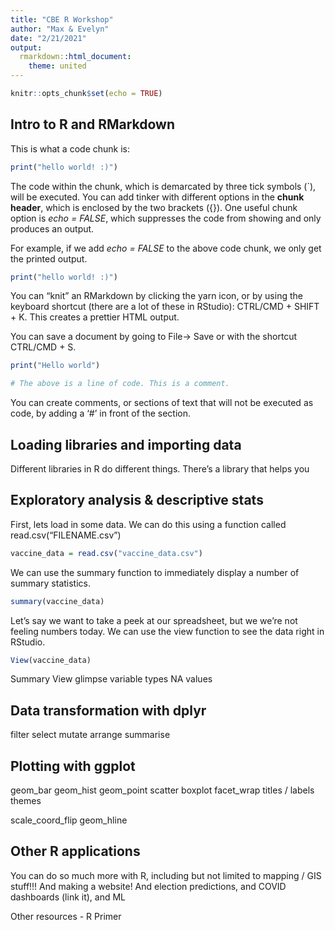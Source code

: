 ```yaml
---
title: "CBE R Workshop"
author: "Max & Evelyn"
date: "2/21/2021"
output:
  rmarkdown::html_document:
    theme: united
---
```


```r
knitr::opts_chunk$set(echo = TRUE)
```

## Intro to R and RMarkdown

This is what a code chunk is:

```r
print("hello world! :)")
```

The code within the chunk, which is demarcated by three tick symbols (`), will be executed. You can add tinker with different options in the **chunk header**, which is enclosed by the two brackets (\{\}). One useful chunk option is *echo = FALSE*, which suppresses the code from showing and only produces an output.

For example, if we add *echo = FALSE* to the above code chunk, we only get the printed output.

```r
print("hello world! :)")
```

You can "knit" an RMarkdown by clicking the yarn icon, or by using the keyboard shortcut (there are a lot of these in RStudio): CTRL/CMD + SHIFT + K. This creates a prettier HTML output.

You can save a document by going to File-> Save or with the shortcut CTRL/CMD + S.

```r
print("Hello world")

# The above is a line of code. This is a comment.
```

You can create comments, or sections of text that will not be executed as code, by adding a '#' in front of the section.

## Loading libraries and importing data

Different libraries in R do different things. There's a library that helps you  



## Exploratory analysis & descriptive stats

First, lets load in some data. We can do this using a function called read.csv("FILENAME.csv")
```r
vaccine_data = read.csv("vaccine_data.csv")
```

We can use the summary function to immediately display a number of summary statistics.

```r
summary(vaccine_data)
```

Let's say we want to take a peek at our spreadsheet, but we we're not feeling numbers today. We can use the view function to see the data right in RStudio. 

```r
View(vaccine_data)
```

Summary
View
glimpse
variable types
NA values





## Data transformation with dplyr

filter
select
mutate
arrange
summarise



## Plotting with ggplot

geom_bar
geom_hist
geom_point
scatter
boxplot
facet_wrap
titles / labels
themes


scale_coord_flip
geom_hline

## Other R applications

You can do so much more with R, including but not limited to mapping / GIS stuff!!! And making a website! And election predictions, and COVID dashboards (link it), and ML

Other resources - R Primer









